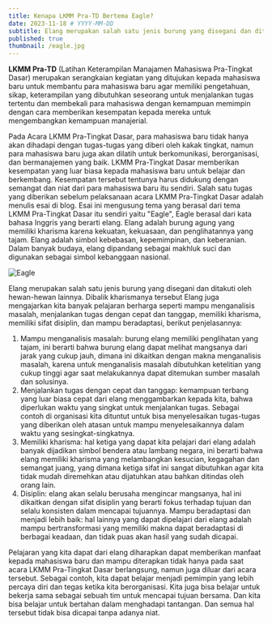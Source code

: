 ```yaml
---
title: Kenapa LKMM Pra-TD Bertema Eagle?
date: 2023-11-18 # YYYY-MM-DD
subtitle: Elang merupakan salah satu jenis burung yang disegani dan ditakuti oleh hewan-hewan lainnya. Dibalik kharismanya tersebut Elang juga mengajarkan kita banyak pelajaran berharga seperti mampu menganalisis masalah, menjalankan tugas dengan cepat dan tanggap.
published: true
thumbnail: /eagle.jpg
---
```


**LKMM Pra-TD** (Latihan Keterampilan Manajamen Mahasiswa Pra-Tingkat Dasar) merupakan serangkaian kegiatan yang ditujukan kepada mahasiswa baru untuk membantu para mahasiswa baru agar memiliki
pengetahuan, sikap, keterampilan yang dibutuhkan seseorang untuk menjalankan tugas tertentu dan membekali para mahasiswa dengan kemampuan memimpin dengan cara memberikan kesempatan kepada mereka
untuk mengembangkan kemampuan manajerial.

Pada Acara LKMM Pra-Tingkat Dasar, para mahasiswa baru tidak hanya akan dihadapi dengan tugas-tugas yang diberi oleh kakak tingkat, namun para mahasiswa baru juga akan dilatih untuk berkomunikasi, berorganisasi,
dan bermanajemen yang baik. LKMM Pra-Tingkat Dasar memberikan kesempatan yang luar biasa kepada mahasiswa baru untuk belajar dan berkembang. Kesempatan tersebut tentunya harus didukung dengan semangat
dan niat dari para mahasiswa baru itu sendiri. Salah satu tugas yang diberikan sebelum pelaksanaan acara LKMM Pra-Tingkat Dasar adalah menulis esai di blog. Esai ini mengusung tema yang berasal dari tema
LKMM Pra-Tingkat Dasar itu sendiri yaitu "Eagle", Eagle berasal dari kata bahasa Inggris yang berarti elang. Elang adalah burung agung yang memiliki kharisma karena kekuatan, kekuasaan, dan penglihatannya
yang tajam. Elang adalah simbol kebebasan, kepemimpinan, dan keberanian. Dalam banyak budaya, elang dipandang sebagai makhluk suci dan digunakan sebagai simbol kebanggaan nasional.

![Eagle](https://img.freepik.com/free-photo/3d-eagle-rendering-while-flying_23-2150724319.jpg?t=st=1700380385~exp=1700383985~hmac=da6e5be97744a793f61b8019597e9ad6bee11d4709c4b184e5a90ad90bcc9389&w=996)

Elang merupakan salah satu jenis burung yang disegani dan ditakuti oleh hewan-hewan lainnya. Dibalik kharismanya tersebut Elang juga mengajarkan kita banyak pelajaran berharga seperti mampu
menganalisis masalah, menjalankan tugas dengan cepat dan tanggap, memiliki kharisma, memiliki sifat disiplin, dan mampu beradaptasi, berikut penjelasannya:

1. Mampu menganalisis masalah: burung elang memiliki penglihatan yang tajam, ini berarti bahwa burung elang dapat melihat mangsanya dari jarak yang cukup jauh, dimana ini dikaitkan dengan makna menganalisis masalah, karena untuk menganalisis masalah dibutuhkan ketelitian yang cukup tinggi agar saat melakukannya dapat ditemukan sumber masalah dan solusinya.
2. Menjalankan tugas dengan cepat dan tanggap: kemampuan terbang yang luar biasa cepat dari elang menggambarkan kepada kita, bahwa diperlukan waktu yang singkat untuk menjalankan tugas. Sebagai
   contoh di organisasi kita dituntut untuk bisa menyelesaikan tugas-tugas yang diberikan oleh atasan untuk mampu menyelesaikannya dalam waktu yang sesingkat-singkatnya.
3. Memiliki kharisma: hal ketiga yang dapat kita pelajari dari elang adalah banyak dijadikan simbol bendera atau lambang negara, ini berarti bahwa elang memiliki kharisma yang melambangkan
   kesucian, kegagahan dan semangat juang, yang dimana ketiga sifat ini sangat dibutuhkan agar kita tidak mudah diremehkan atau dijatuhkan atau bahkan ditindas oleh orang lain.
4. Disiplin: elang akan selalu berusaha mengincar mangsanya, hal ini dikaitkan dengan sifat disiplin yang berarti fokus terhadap tujuan dan selalu konsisten dalam mencapai tujuannya.
   Mampu beradaptasi dan menjadi lebih baik: hal lainnya yang dapat dipelajari dari elang adalah mampu bertransformasi yang memiliki makna dapat beradaptasi di berbagai keadaan, dan tidak puas
   akan hasil yang sudah dicapai.

Pelajaran yang kita dapat dari elang diharapkan dapat memberikan manfaat kepada mahasiswa baru dan mampu diterapkan tidak hanya pada saat acara LKMM Pra-Tingkat Dasar berlangsung, namun juga diluar dari
acara tersebut. Sebagai contoh, kita dapat belajar menjadi pemimpin yang lebih percaya diri dan tegas ketika kita berorganisasi. Kita juga bisa belajar untuk bekerja sama sebagai sebuah tim untuk mencapai
tujuan bersama. Dan kita bisa belajar untuk bertahan dalam menghadapi tantangan. Dan semua hal tersebut tidak bisa dicapai tanpa adanya niat.
